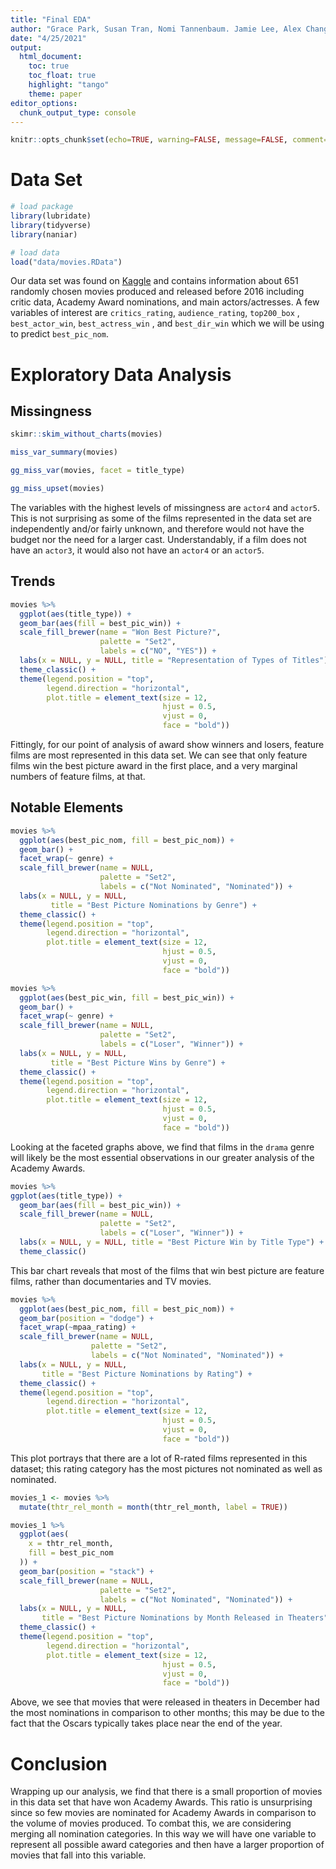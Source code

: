 ```yaml
---
title: "Final EDA"
author: "Grace Park, Susan Tran, Nomi Tannenbaum. Jamie Lee, Alex Chang"
date: "4/25/2021"
output:
  html_document:
    toc: true
    toc_float: true
    highlight: "tango"
    theme: paper
editor_options: 
  chunk_output_type: console
---
```


```r
knitr::opts_chunk$set(echo=TRUE, warning=FALSE, message=FALSE, comment=FALSE)
```

# Data Set

```r
# load package 
library(lubridate)
library(tidyverse)
library(naniar)

# load data
load("data/movies.RData")
```

Our data set was found on [Kaggle](https://www.kaggle.com/nichen301/movie-data) and contains information about 651 randomly chosen movies produced and released before 2016 including critic data, Academy Award nominations, and main actors/actresses. A few variables of interest are `critics_rating`, `audience_rating`, `top200_box` , `best_actor_win`, `best_actress_win` , and `best_dir_win` which we will be using to predict `best_pic_nom`.

# Exploratory Data Analysis

## Missingness

```r
skimr::skim_without_charts(movies)

miss_var_summary(movies)

gg_miss_var(movies, facet = title_type)

gg_miss_upset(movies)
```

The variables with the highest levels of missingness are `actor4` and `actor5`. This is not surprising as some of the films represented in the data set are independently and/or fairly unknown, and therefore would not have the budget nor the need for a larger cast. Understandably, if a film does not have an `actor3`, it would also not have an `actor4` or an `actor5`.

## Trends

```r
movies %>% 
  ggplot(aes(title_type)) +
  geom_bar(aes(fill = best_pic_win)) +
  scale_fill_brewer(name = "Won Best Picture?",
                    palette = "Set2",
                    labels = c("NO", "YES")) +
  labs(x = NULL, y = NULL, title = "Representation of Types of Titles") +
  theme_classic() +
  theme(legend.position = "top",
        legend.direction = "horizontal",
        plot.title = element_text(size = 12,
                                  hjust = 0.5,
                                  vjust = 0,
                                  face = "bold"))
```

Fittingly, for our point of analysis of award show winners and losers, feature films are most represented in this data set. We can see that only feature films win the best picture award in the first place, and a very marginal numbers of feature films, at that.

## Notable Elements

```r
movies %>% 
  ggplot(aes(best_pic_nom, fill = best_pic_nom)) +
  geom_bar() +
  facet_wrap(~ genre) +
  scale_fill_brewer(name = NULL,
                    palette = "Set2",
                    labels = c("Not Nominated", "Nominated")) +
  labs(x = NULL, y = NULL,
         title = "Best Picture Nominations by Genre") +
  theme_classic() +
  theme(legend.position = "top",
        legend.direction = "horizontal",
        plot.title = element_text(size = 12,
                                  hjust = 0.5,
                                  vjust = 0,
                                  face = "bold"))

movies %>% 
  ggplot(aes(best_pic_win, fill = best_pic_win)) +
  geom_bar() +
  facet_wrap(~ genre) +
  scale_fill_brewer(name = NULL,
                    palette = "Set2",
                    labels = c("Loser", "Winner")) +
  labs(x = NULL, y = NULL,
         title = "Best Picture Wins by Genre") +
  theme_classic() +
  theme(legend.position = "top",
        legend.direction = "horizontal",
        plot.title = element_text(size = 12,
                                  hjust = 0.5,
                                  vjust = 0,
                                  face = "bold"))
```

Looking at the faceted graphs above, we find that films in the `drama` genre will likely be the most essential observations in our greater analysis of the Academy Awards.

```r
movies %>% 
ggplot(aes(title_type)) +
  geom_bar(aes(fill = best_pic_win)) + 
  scale_fill_brewer(name = NULL,
                    palette = "Set2",
                    labels = c("Loser", "Winner")) + 
  labs(x = NULL, y = NULL, title = "Best Picture Win by Title Type") + 
  theme_classic()
```

This bar chart reveals that most of the films that win best picture are feature films, rather than documentaries and TV movies. 

```r
movies %>% 
  ggplot(aes(best_pic_nom, fill = best_pic_nom)) +
  geom_bar(position = "dodge") +
  facet_wrap(~mpaa_rating) +
  scale_fill_brewer(name = NULL,
                  palette = "Set2",
                  labels = c("Not Nominated", "Nominated")) +
  labs(x = NULL, y = NULL,
       title = "Best Picture Nominations by Rating") +
  theme_classic() +
  theme(legend.position = "top",
        legend.direction = "horizontal",
        plot.title = element_text(size = 12,
                                  hjust = 0.5,
                                  vjust = 0,
                                  face = "bold"))
```

This plot portrays that there are a lot of R-rated films represented in this dataset; this rating category has the most pictures not nominated as well as nominated.

```r
movies_1 <- movies %>% 
  mutate(thtr_rel_month = month(thtr_rel_month, label = TRUE))

movies_1 %>% 
  ggplot(aes(
    x = thtr_rel_month,
    fill = best_pic_nom
  )) +
  geom_bar(position = "stack") +
  scale_fill_brewer(name = NULL,
                    palette = "Set2",
                    labels = c("Not Nominated", "Nominated")) +
  labs(x = NULL, y = NULL,
       title = "Best Picture Nominations by Month Released in Theaters") +
  theme_classic() +
  theme(legend.position = "top",
        legend.direction = "horizontal",
        plot.title = element_text(size = 12,
                                  hjust = 0.5,
                                  vjust = 0,
                                  face = "bold"))
```

Above, we see that movies that were released in theaters in December had the most nominations in comparison to other months; this may be due to the fact that the Oscars typically takes place near the end of the year. 

# Conclusion

Wrapping up our analysis, we find that there is a small proportion of movies in this data set that have won Academy Awards. This ratio is unsurprising since so few movies are nominated for Academy Awards in comparison to the volume of movies produced. To combat this, we are considering merging all nomination categories. In this way we will have one variable to represent all possible award categories and then have a larger proportion of movies that fall into this variable.